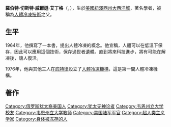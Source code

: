 {{unreferenced|time=2011-07-27T17:49:04+00:00}}
{{Infobox person
| honorific_prefix          =
| birthname                 = 羅伯特·切斯特·威爾遜·艾丁格（Robert Chester Wilson Ettinger）
| honorific_suffix          =
| image                     = Robert_Ettinger_Soldier_WWII.jpg
| image_size                =
| alt                       =
| caption                   = 羅伯特·艾丁格於1940年的相片
| birth_date                = {{Birth date|1918|12|04|mf=yes}}
| birth_place               = [[美國|美國]][[紐澤西州|紐澤西州]][[大西洋城|大西洋城]]
| disappeared_date          = <!-- {{Disappeared date and age|YYYY|MM|DD|YYYY|MM|DD}} (disappeared date then birth date) -->
| disappeared_place         =
| disappeared_status        =
| death_date                = {{Death date and age|2011|07|23|1918|12|04|mf=yes}}
| death_place               = [[美國|美國]][[密西根州|密西根州]][[底特律|底特律]]
| death_cause               =
| body_discovered           =
| resting_place             = 遺體冰存於[[底特律|底特律]][[人體冷凍機構|人體冷凍機構]]
| resting_place_coordinates = <!-- {{Coord|LAT|LONG|display=inline}} -->
| monuments                 =
| residence                 =
| nationality               = 美國
| other_names               =
| ethnicity                 =
| citizenship               =
| education                 = 物理學與數學教師
| alma_mater                = [[Wayne_State_University|Wayne State University]]
| occupation                =
| years_active              =
| employer                  =
| organization              = [[Cryonics_Institute|Cryonics Institute]], [[Immortalist_Society|Immortalist Society]]
| agent                     =
| known_for                 = 提出[[人體冷凍技術|人體冷凍技術]]的概念
| notable_works             = [https://archive.is/20120801065253/http://www.cryonics.org/Trump.html The Penultimate Trump]<br/>[http://archive.wikiwix.com/cache/20110725004350/http://www.cryonics.org/book1.html The Prospect of Immortality]<br/>[https://web.archive.org/web/20130828014330/http://www.cryonics.org/book2.html Man Into Superman]<br/>[http://www.cryonics.org/youniverse.html Youniverse]{{dead link|date=2018年1月 |bot=InternetArchiveBot |fix-attempted=yes }}
| style                     =
| influences                =
| influenced                =
| home_town                 =
| salary                    =
| net_worth                 =
| height                    =
| weight                    =
| television                =
| title                     =
| term                      =
| predecessor               =
| successor                 =
| party                     =
| movement                  =
| opponents                 =
| boards                    =
| religion                  =
| denomination              =
| criminal_charge           =
| criminal_penalty          =
| criminal_status           =
| spouse                    =
| partner                   =
| children                  = David (1951)<br/>Shelley (1954)
| parents                   = Rhea Chaloff Ettinger
| relatives                 =
| callsign                  =
| awards                    =
| signature                 =
| signature_alt             =
| signature_size            =
| module                    =
| module2                   =
| module3                   =
| module4                   =
| module5                   =
| module6                   =
| website                   = <!-- {{URL|www.example.com}} -->
| footnotes                 =
}}

'''羅伯特·切斯特·威爾遜·艾丁格'''（{{lang-en|Robert Chester Wilson Ettinger}}，{{bd|1918年|11月4日|2011年|7月23日|catIdx=Ettinger, Robert}}），生於[[美國|美國]][[紐澤西州|紐澤西州]][[大西洋城|大西洋城]]，著名學者，被稱為[[人體冷凍技術|人體冷凍技術]]之父。
==生平==
1964年，他撰寫了一本書，提出人體冷凍的概念。他宣稱，人體可以在低溫下保存，因此可以應用這個技術，保存過世者遺體。直到將來科技進步，將有可能在解凍後，讓人復活。

1976年，他與其他三人在[[底特律|底特律]]設立了[[人體冷凍機構|人體冷凍機構]]，這是第一間人體冷凍機構。

==著作==
{{Authority control}}
{{DEFAULTSORT:Ettinger, Robert}}

[[Category:俄罗斯犹太裔美国人|Category:俄罗斯犹太裔美国人]]
[[Category:犹太无神论者|Category:犹太无神论者]]
[[Category:韦恩州立大学校友|Category:韦恩州立大学校友]]
[[Category:韦恩州立大学教师|Category:韦恩州立大学教师]]
[[Category:美国陆军军官|Category:美国陆军军官]]
[[Category:超人类主义学家|Category:超人类主义学家]]
[[Category:身体被冻存的人|Category:身体被冻存的人]]